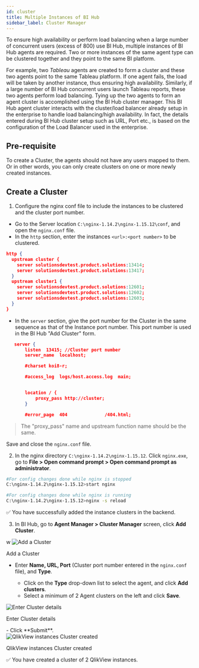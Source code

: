 ```yaml
---
id: cluster
title: Multiple Instances of BI Hub
sidebar_label: Cluster Manager
---
```



To ensure high availability or perform load balancing when a large number of concurrent users (excess of 800) use BI Hub, multiple instances of BI Hub agents are required. Two or more instances of the same agent type can be clustered together and they point to the same BI
platform. 

For example, two *Tableau* agents are created to form a cluster and these two agents point to the same Tableau platform. If one agent fails, the load will be taken by another instance, thus ensuring high availability. 
Similarly, if a large number of BI Hub concurrent users launch Tableau reports, these two agents perform load balancing. Tying up the two agents to form an agent cluster is accomplished using the BI Hub cluster manager. This BI Hub agent cluster interacts with the cluster/load balancer already setup in the enterprise to handle load balancing/high availability. In fact, the details entered during BI Hub cluster setup such as URL, Port etc., is based on the configuration of
the Load Balancer used in the enterprise.

## Pre-requisite

To create a Cluster, the agents should not have any users mapped to them.
Or in other words, you can only create clusters on one or more newly created instances.

## Create a Cluster

1. Configure the nginx conf file to include the instances to be clustered and the cluster port number.
 - Go to the Server location `C:\nginx-1.14.2\nginx-1.15.12\conf`, and open the `nginx.conf` file.
 - In the `http` section, enter the instances `<url>:<port number>` to be clustered.
 ```json title="nginx.conf" {3,4,7-9}
 http {
   upstream cluster {
     server solutionsdevtest.product.solutions:13414;
     server solutionsdevtest.product.solutions:13417;
   }
   upstream cluster1 {
     server solutionsdevtest.product.solutions:12601;
     server solutionsdevtest.product.solutions:12602;
     server solutionsdevtest.product.solutions:12603;
   }
 }
 ```
 - In the `server` section, give the port number for the Cluster in the same sequence as that of the Instance port number.
 This port number is used in the BI Hub "Add Cluster" form.
 ```json title="nginx.conf" {2,11}
    server {
        listen  13415; //Cluster port number
        server_name  localhost;

        #charset koi8-r;

        #access_log  logs/host.access.log  main;

 
        location / {
            proxy_pass http://cluster;
        }

        #error_page  404              /404.html;
 ```
> The "proxy_pass" name and upstream function name should be the same.

Save and close the `nginx.conf` file.

2. In the nginx directory `C:\nginx-1.14.2\nginx-1.15.12`. Click `nginx.exe`, go to **File > Open command prompt > Open command prompt as administrator**.
```bash
#For config changes done while nginx is stopped
C:\nginx-1.14.2\nginx-1.15.12>start nginx 

#For config changes done while nginx is running
C:\nginx-1.14.2\nginx-1.15.12>nginx -s reload 
```
:white_check_mark: You have successfully added the instance clusters in the backend.

3. In BI Hub, go to **Agent Manager > Cluster Manager** screen, click **Add Cluster**.
  <div class="center">
    <Zoom>w
      <img alt="Add a Cluster" src={useBaseUrl('doc-images/admin-guide/agent/add-cluster.png')}/>
    </Zoom>
	<p>Add a Cluster</p>
  </div>

 - Enter **Name, URL, Port** (Cluster port number entered in the `nginx.conf` file), and **Type**.

   - Click on the **Type** drop-down list to select the agent, and click **Add clusters**.
   - Select a minimum of 2 Agent clusters on the left and click **Save**.

  <div class="center">
    <Zoom>
      <img alt="Enter Cluster details" src={useBaseUrl('doc-images/admin-guide/agent/create-cluster-form.png')}/>
    </Zoom>
	<p>Enter Cluster details</p>
  </div>
 - Click **Submit**.
  <div class="center">
    <Zoom>
      <img alt="QlikView instances Cluster created" src={useBaseUrl('doc-images/admin-guide/agent/cluster-added.png')}/>
    </Zoom>
	<p>QlikView instances Cluster created</p>
  </div>

:white_check_mark: You have created a cluster of 2 QlikView instances.

<!--
## Deleting instances of a Cluster

Instances of the clusters are the same as other agent instances and the **Agent Manager > Instance Manager** lists those instances, with the primary instance marked with an asterisk. BI Hub enables the administrator to delete the instances and/or add new instances to the cluster. The deletion step happens in the **Agent Manager > Instance Manager** by selecting the instance and clicking delete and adding new instances to the cluster happens in Cluster Manager as indicated in Section <Link to={useBaseUrl('docs/admin-guide/admin-functions/multiple-instances/modify-prim-instance')}>Modifying Primary instance of a cluster</Link>. If the Primary is deleted, BI Hub automatically makes the secondary instance as Primary and it is the responsibility of
the administrator to add a second instance to the cluster.
  
  <div class="center">
    <Zoom>
      <img alt="Cluster Instances" src={useBaseUrl('doc-images/admin-guide/admin-functions/mult-instances/delete-instance.png')}/>
    </Zoom>
	<p>Cluster Instances</p>
  </div>

## Synchronizing users and reports in BI Hub cluster

The Agent Manager contains the definition of the agent instances. 
For example, TableauPrimary and TableauFallback are two Tableau instances and they belong to an agent named as Tableau. 
Both the Tableau agent instances point to the same Tableau BI platform as illustrated by the Tableau Server URL in the Agent Instance definition page. 
So, the agent is a logical group of agent instances and is used to Synchronize Users and Reports. Activities such as Report synchronization, User synchronization can be executed at the Agent level or in the Instance level by selecting the Primary instance only. 
When the secondary instance is chosen, Sync Reports and Sync Users are not available.

## Modifying Primary instance of a cluster

A cluster is a grouping of agent instances for performance, availability
and load-balancing purposes. Using the above-mentioned tableau
instances, TableauPrimary and TableauFallback, a cluster called
TableauCluster is created. When the cluster is selected in the Cluster
Manager page, the Cluster details tab shows the Primary instance and the
other instances are secondary/fallback.

  <div class="center">
    <Zoom>
      <img alt="Edit Cluster" src={useBaseUrl('doc-images/admin-guide/admin-functions/mult-instances/clusters.jpg')}/>
    </Zoom>
	<p>Edit Cluster</p>
  </div>

BI Hub administrator can modify this definition of cluster use the steps below:

1. Click on the Edit icon on the Cluster Details tab shown above to launch the Edit Cluster 
   page and further click on the Manage Clusters page. The Primary instance of the agent is marked green tick on the left top of the instance. The other instance can be made primary
    by clicking the check box on the left top. 
1. Click Save, Submit. BI Hub will treat the selected instance as the Primary and this can
   be visualized in the Cluster Details tab.

Users wouldn’t even notice this re-definition of a cluster and they can continue to launch reports, dashboards.

-->